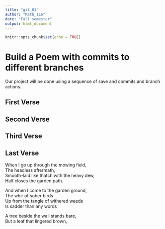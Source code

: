```yaml
---
title: "git_01"
author: "Math_116"
date: "Fall semester"
output: html_document
---
```


```r
knitr::opts_chunk$set(echo = TRUE)
```
# Build a Poem with commits to different branches
Our project will be done using a sequence of save and commits and branch actions.
<!-- Do not modify or change any text in "!--" bracketed areas such as this --- these are instructions to
you, if you change any of this the git program will notice it and compromise your git merging strategy !-->

## First Verse 
<!--Put the first five lines of a poem by Lewis Carrol in this section!-->

## Second Verse
<!--Put the first five lines of a poem by Robert Frost here!-->

## Third Verse
<!--Put the first two verses of The Walrus and the Carpenter here!-->

## Last Verse
<!--Put a short poem of your choice 8-20 lines,here!-->When I go up through the mowing field,  
The headless aftermath,  
Smooth-laid like thatch with the heavy dew,  
Half closes the garden path.  

And when I come to the garden ground,  
The whir of sober birds  
Up from the tangle of withered weeds  
Is sadder than any words  

A tree beside the wall stands bare,  
But a leaf that lingered brown,  
